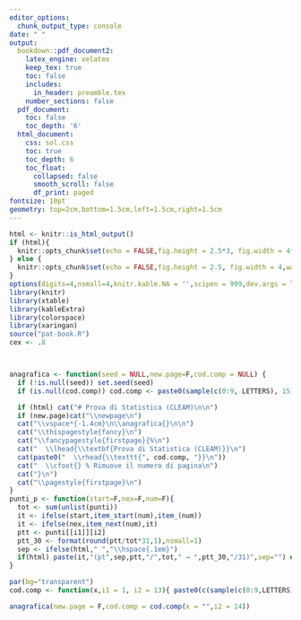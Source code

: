 ```yaml
---
editor_options:
  chunk_output_type: console
date: " "
output:
  bookdown::pdf_document2:
    latex_engine: xelatex
    keep_tex: true
    toc: false
    includes:
      in_header: preamble.tex
    number_sections: false
  pdf_document:
    toc: false
    toc_depth: '6'
  html_document:
    css: sol.css
    toc: true
    toc_depth: 6
    toc_float:
      collapsed: false
      smooth_scroll: false
      df_print: paged
fontsize: 10pt
geometry: top=2cm,bottom=1.5cm,left=1.5cm,right=1.5cm
---
```


```r
html <- knitr::is_html_output()
if (html){
  knitr::opts_chunk$set(echo = FALSE,fig.height = 2.5*3, fig.width = 4*3,warning = F, message = F,results='asis')
} else {
  knitr::opts_chunk$set(echo = FALSE,fig.height = 2.5, fig.width = 4,warning = F, message = F,results='asis')
}
options(digits=4,nsmall=4,knitr.kable.NA = '',scipen = 999,dev.args = list(bg = 'transparent'))
library(knitr)
library(xtable)
library(kableExtra)
library(colorspace)
library(xaringan)
source("pat-book.R")
cex <- .8



anagrafica <- function(seed = NULL,new.page=F,cod.comp = NULL) { 
  if (!is.null(seed)) set.seed(seed)
  if (is.null(cod.comp)) cod.comp <- paste0(sample(c(0:9, LETTERS), 15), collapse = "")

  if (html) cat("# Prova di Statistica (CLEAM)\n\n")
  if (new.page)cat("\\newpage\n")
  cat("\\vspace*{-1.4cm}\n\\anagrafica{}\n\n")
  cat("\\thispagestyle{fancy}\n")
  cat("\\fancypagestyle{firstpage}{%\n")
  cat("  \\lhead{\\textbf{Prova di Statistica (CLEAM)}}\n") 
  cat(paste0("  \\rhead{\\texttt{", cod.comp, "}}\n"))
  cat("  \\cfoot{} % Rimuove il numero di pagina\n")
  cat("}\n")
  cat("\\pagestyle{firstpage}\n")
}
punti_p <- function(start=F,nex=F,num=F){
  tot <- sum(unlist(punti))
  it <- ifelse(start,item_start(num),item_(num))
  it <- ifelse(nex,item_next(num),it)
  ptt <- punti[[i1]][i2]
  ptt_30 <- format(round(ptt/tot*31,1),nsmall=1)
  sep <- ifelse(html," ","\\hspace{.1em}")
  if(html) paste(it,"(pt",sep,ptt,"/",tot," → ",ptt_30,"/31)",sep="") else paste(it,"(pt",sep,ptt_30,"/31)",sep="")
}

par(bg="transparent")
cod.comp <- function(x,i1 = 1, i2 = 13){ paste0(c(sample(c(0:9,LETTERS),i1),x,sample(c(0:9,LETTERS),i2)),collapse = "")}
```


<div class="button-container"></div>

```r
anagrafica(new.page = F,cod.comp = cod.comp(x = "",i2 = 14))
```
